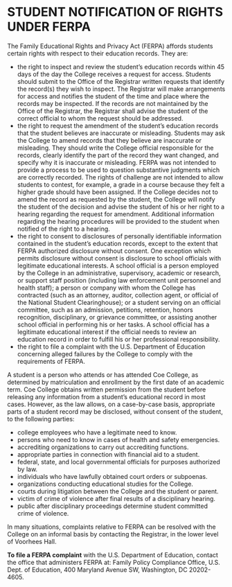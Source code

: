 # STUDENT NOTIFICATION OF RIGHTS UNDER FERPA

The Family Educational Rights and Privacy Act (FERPA) affords students certain rights with respect to their education records. They are: 

- the right to inspect and review the student’s education records within 45 days of the day the College receives a request for access. Students should submit to the Office of the Registrar written requests that identify the record(s) they wish to inspect. The Registrar will make arrangements for access and notifies the student of the time and place where the records may be inspected. If the records are not maintained by the Office of the Registrar, the Registrar shall advise the student of the correct official to whom the request should be addressed. 
- the right to request the amendment of the student’s education records that the student believes are inaccurate or misleading. Students may ask the College to amend records that they believe are inaccurate or misleading. They should write the College official responsible for the records, clearly identify the part of the record they want changed, and specify why it is inaccurate or misleading. FERPA was not intended to provide a process to be used to question substantive judgments which are correctly recorded. The rights of challenge are not intended to allow students to contest, for example, a grade in a course because they felt a higher grade should have been assigned. If the College decides not to amend the record as requested by the student, the College will notify the student of the decision and advise the student of his or her right to a hearing regarding the request for amendment. Additional information regarding the hearing procedures will be provided to the student when notified of the right to a hearing. 
- the right to consent to disclosures of personally identifiable information contained in the student’s education records, except to the extent that FERPA authorized disclosure without consent. One exception which permits disclosure without consent is disclosure to school officials with legitimate educational interests. A school official is a person employed by the College in an administrative, supervisory, academic or research, or support staff position (including law enforcement unit personnel and health staff); a person or company with whom the College has contracted (such as an attorney, auditor, collection agent, or official of the National Student Clearinghouse); or a student serving on an official committee, such as an admission, petitions, retention, honors recognition, disciplinary, or grievance committee, or assisting another school official in performing his or her tasks. A school official has a legitimate educational interest if the official needs to review an education record in order to fulfill his or her professional responsibility.
- the right to file a complaint with the U.S. Department of Education concerning alleged failures by the College to comply with the requirements of FERPA. 

A student is a person who attends or has attended Coe College, as determined by matriculation and enrollment by the first date of an academic term. Coe College obtains written permission from the student before releasing any information from a student’s educational record in most cases.  However, as the law allows, on a case-by-case basis, appropriate parts of a student record may be disclosed, without consent of the student, to the following parties: 

- college employees who have a legitimate need to know. 
- persons who need to know in cases of health and safety emergencies. 
- accrediting organizations to carry out accrediting functions. 
- appropriate parties in connection with financial aid to a student. 
- federal, state, and local governmental officials for purposes authorized by law. 
- individuals who have lawfully obtained court orders or subpoenas. 
- organizations conducting educational studies for the College. 
- courts during litigation between the College and the student or parent.
- victim of crime of violence after final results of a disciplinary hearing. 
- public after disciplinary proceedings determine student committed crime of violence. 

In many situations, complaints relative to FERPA can be resolved with the College on an informal basis by contacting the Registrar, in the lower level of Voorhees Hall. 

**To file a FERPA complaint** with the U.S. Department of Education, contact the office that administers FERPA at: Family Policy Compliance Office, U.S. Dept. of Education, 400 Maryland Avenue SW, Washington, DC 20202-4605.
